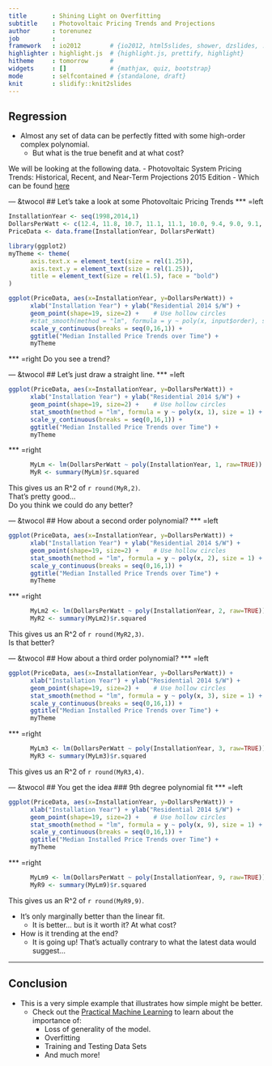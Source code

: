 ```yaml
---
title       : Shining Light on Overfitting
subtitle    : Photovoltaic Pricing Trends and Projections
author      : torenunez
job         : 
framework   : io2012        # {io2012, html5slides, shower, dzslides, ...}
highlighter : highlight.js  # {highlight.js, prettify, highlight}
hitheme     : tomorrow      # 
widgets     : []            # {mathjax, quiz, bootstrap}
mode        : selfcontained # {standalone, draft}
knit        : slidify::knit2slides
---
```


## Regression

- Almost any set of data can be perfectly fitted with some high-order complex polynomial.   
  - But what is the true benefit and at what cost?  
  
  
We will be looking at the following data. 
  - Photovoltaic System Pricing Trends: Historical, Recent, and Near-Term Projections 2015 Edition
  - Which can be found [here](https://en.openei.org/datasets/dataset/photovoltaic-system-pricing-trends-historical-recent-and-near-term-projections-2015-edition) 

--- &twocol
## Let's take a look at some Photovoltaic Pricing Trends
*** =left
```r
InstallationYear <- seq(1998,2014,1)  
DollarsPerWatt <- c(12.4, 11.8, 10.7, 11.1, 11.1, 10.0, 9.4, 9.0, 9.1, 9.2, 8.8, 8.4, 7.1, 6.3, 5.4, 4.7, 4.3)
PriceData <- data.frame(InstallationYear, DollarsPerWatt)

library(ggplot2)
myTheme <- theme(
      axis.text.x = element_text(size = rel(1.25)),
      axis.text.y = element_text(size = rel(1.25)),
      title = element_text(size = rel(1.5), face = "bold")
)

ggplot(PriceData, aes(x=InstallationYear, y=DollarsPerWatt)) +
      xlab("Installation Year") + ylab("Residential 2014 $/W") +
      geom_point(shape=19, size=2) +    # Use hollow circles
      #stat_smooth(method = "lm", formula = y ~ poly(x, input$order), size = 1) + 
      scale_y_continuous(breaks = seq(0,16,1)) + 
      ggtitle("Median Installed Price Trends over Time") + 
      myTheme

```
*** =right
Do you see a trend?

--- &twocol
## Let's just draw a straight line.
*** =left 
```r

ggplot(PriceData, aes(x=InstallationYear, y=DollarsPerWatt)) +
      xlab("Installation Year") + ylab("Residential 2014 $/W") +
      geom_point(shape=19, size=2) +    # Use hollow circles
      stat_smooth(method = "lm", formula = y ~ poly(x, 1), size = 1) + 
      scale_y_continuous(breaks = seq(0,16,1)) + 
      ggtitle("Median Installed Price Trends over Time") + 
      myTheme

```
*** =right
  
```r
      MyLm <- lm(DollarsPerWatt ~ poly(InstallationYear, 1, raw=TRUE))
      MyR <- summary(MyLm)$r.squared
```
This gives us an R^2 of `r round(MyR,2)`.  
That's pretty good...   
Do you think we could do any better?  


--- &twocol
## How about a second order polynomial?
*** =left 
  
```r

ggplot(PriceData, aes(x=InstallationYear, y=DollarsPerWatt)) +
      xlab("Installation Year") + ylab("Residential 2014 $/W") +
      geom_point(shape=19, size=2) +    # Use hollow circles
      stat_smooth(method = "lm", formula = y ~ poly(x, 2), size = 1) + 
      scale_y_continuous(breaks = seq(0,16,1)) + 
      ggtitle("Median Installed Price Trends over Time") + 
      myTheme

```
*** =right 
  
```r
      MyLm2 <- lm(DollarsPerWatt ~ poly(InstallationYear, 2, raw=TRUE))
      MyR2 <- summary(MyLm2)$r.squared
```
This gives us an R^2 of `r round(MyR2,3)`.  
Is that better?  


--- &twocol
## How about a third order polynomial?
*** =left 
  
```r

ggplot(PriceData, aes(x=InstallationYear, y=DollarsPerWatt)) +
      xlab("Installation Year") + ylab("Residential 2014 $/W") +
      geom_point(shape=19, size=2) +    # Use hollow circles
      stat_smooth(method = "lm", formula = y ~ poly(x, 3), size = 1) + 
      scale_y_continuous(breaks = seq(0,16,1)) + 
      ggtitle("Median Installed Price Trends over Time") + 
      myTheme

```
*** =right 
```r
      MyLm3 <- lm(DollarsPerWatt ~ poly(InstallationYear, 3, raw=TRUE))
      MyR3 <- summary(MyLm3)$r.squared
```
This gives us an R^2 of `r round(MyR3,4)`.  
 

--- &twocol
## You get the idea
### 9th degree polynomial fit
*** =left
```r

ggplot(PriceData, aes(x=InstallationYear, y=DollarsPerWatt)) +
      xlab("Installation Year") + ylab("Residential 2014 $/W") +
      geom_point(shape=19, size=2) +    # Use hollow circles
      stat_smooth(method = "lm", formula = y ~ poly(x, 9), size = 1) + 
      scale_y_continuous(breaks = seq(0,16,1)) + 
      ggtitle("Median Installed Price Trends over Time") + 
      myTheme

```
*** =right
```r
      MyLm9 <- lm(DollarsPerWatt ~ poly(InstallationYear, 9, raw=TRUE))
      MyR9 <- summary(MyLm9)$r.squared
```
This gives us an R^2 of `r round(MyR9,9)`.  
  
- It's only marginally better than the linear fit. 
  - It is better... but is it worth it? At what cost?
- How is it trending at the end?  
  - It is going up! That's actually contrary to what the latest data would suggest...

--- 
## Conclusion

- This is a very simple example that illustrates how simple might be better.  
  - Check out the [Practical Machine Learning](https://www.coursera.org/learn/practical-machine-learning) to learn about the importance of: 
    - Loss of generality of the model.
    - Overfitting
    - Training and Testing Data Sets
    - And much more!


